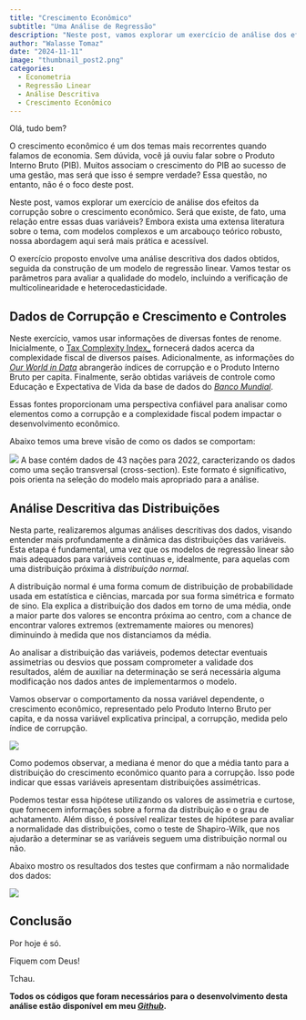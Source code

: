 ```yaml
---
title: "Crescimento Econômico"
subtitle: "Uma Análise de Regressão"
description: "Neste post, vamos explorar um exercício de análise dos efeitos da corrupção sobre o crescimento econômico. Será que existe, de fato, uma relação entre essas duas variáveis?"
author: "Walasse Tomaz"
date: "2024-11-11"
image: "thumbnail_post2.png"
categories:
  - Econometria
  - Regressão Linear
  - Análise Descritiva
  - Crescimento Econômico
---
```


Olá, tudo bem?

O crescimento econômico é um dos temas mais recorrentes quando falamos de economia. Sem dúvida, você já ouviu falar sobre o Produto Interno Bruto (PIB). Muitos associam o crescimento do PIB ao sucesso de uma gestão, mas será que isso é sempre verdade? Essa questão, no entanto, não é o foco deste post.

Neste post, vamos explorar um exercício de análise dos efeitos da corrupção sobre o crescimento econômico. Será que existe, de fato, uma relação entre essas duas variáveis? Embora exista uma extensa literatura sobre o tema, com modelos complexos e um arcabouço teórico robusto, nossa abordagem aqui será mais prática e acessível.

O exercício proposto envolve uma análise descritiva dos dados obtidos, seguida da construção de um modelo de regressão linear. Vamos testar os parâmetros para avaliar a qualidade do modelo, incluindo a verificação de multicolinearidade e heterocedasticidade.

## **Dados de Corrupção e Crescimento e Controles**

Neste exercício, vamos usar informações de diversas fontes de renome. Inicialmente, o [Tax Complexity Index_](https://www.taxcomplexity.org/) fornecerá dados acerca da complexidade fiscal de diversos países. Adicionalmente, as informações do [_Our World in Data_](https://ourworldindata.org/) abrangerão índices de corrupção e o Produto Interno Bruto per capita. Finalmente, serão obtidas variáveis de controle como Educação e Expectativa de Vida da base de dados do [_Banco Mundial_](https://data.worldbank.org/).

Essas fontes proporcionam uma perspectiva confiável para analisar como elementos como a corrupção e a complexidade fiscal podem impactar o desenvolvimento econômico.

Abaixo temos uma breve visão de como os dados se comportam:

![](dataset_table.png)
A base contém dados de 43 nações para 2022, caracterizando os dados como uma seção transversal (cross-section). Este formato é significativo, pois orienta na seleção do modelo mais apropriado para a análise.

## **Análise Descritiva das Distribuições**

Nesta parte, realizaremos algumas análises descritivas dos dados, visando entender mais profundamente a dinâmica das distribuições das variáveis. Esta etapa é fundamental, uma vez que os modelos de regressão linear são mais adequados para variáveis contínuas e, idealmente, para aquelas com uma distribuição próxima à _distribuição normal_.

:::{.callout-note}
A distribuição normal é uma forma comum de distribuição de probabilidade usada em estatística e ciências, marcada por sua forma simétrica e formato de sino. Ela explica a distribuição dos dados em torno de uma média, onde a maior parte dos valores se encontra próxima ao centro, com a chance de encontrar valores extremos (extremamente maiores ou menores) diminuindo à medida que nos distanciamos da média.
:::

Ao analisar a distribuição das variáveis, podemos detectar eventuais assimetrias ou desvios que possam comprometer a validade dos resultados, além de auxiliar na determinação se será necessária alguma modificação nos dados antes de implementarmos o modelo.

Vamos observar o comportamento da nossa variável dependente, o crescimento econômico, representado pelo Produto Interno Bruto per capita, e da nossa variável explicativa principal, a corrupção, medida pelo índice de corrupção.

![](medidas_resumo_yx.png)


Como podemos observar, a mediana é menor do que a média tanto para a distribuição do crescimento econômico quanto para a corrupção. Isso pode indicar que essas variáveis apresentam distribuições assimétricas.

Podemos testar essa hipótese utilizando os valores de assimetria e curtose, que fornecem informações sobre a forma da distribuição e o grau de achatamento. Além disso, é possível realizar testes de hipótese para avaliar a normalidade das distribuições, como o teste de Shapiro-Wilk, que nos ajudarão a determinar se as variáveis seguem uma distribuição normal ou não.

Abaixo mostro os resultados dos testes que confirmam a não normalidade dos dados: 

![](norm_test_yx.png)

## **Conclusão**

Por hoje é só.

Fiquem com Deus!

Tchau.

**Todos os códigos que foram necessários para o desenvolvimento desta análise estão disponível em meu [_Github_](https://github.com/Walassseee/Walassseee.github.io/tree/main/posts/economic_development).**
